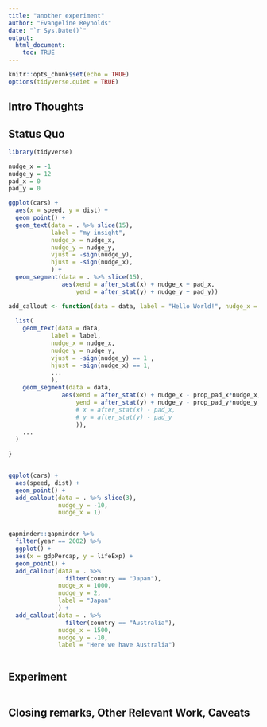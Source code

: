 ```yaml
---
title: "another experiment"
author: "Evangeline Reynolds"
date: "`r Sys.Date()`"
output: 
  html_document:
    toc: TRUE
---
```


```r
knitr::opts_chunk$set(echo = TRUE)
options(tidyverse.quiet = TRUE)
```




## Intro Thoughts


## Status Quo

```r
library(tidyverse)

nudge_x = -1
nudge_y = 12
pad_x = 0
pad_y = 0

ggplot(cars) + 
  aes(x = speed, y = dist) + 
  geom_point() + 
  geom_text(data = . %>% slice(15),
            label = "my insight",
            nudge_x = nudge_x,
            nudge_y = nudge_y, 
            vjust = -sign(nudge_y),
            hjust = -sign(nudge_x),
            ) +
  geom_segment(data = . %>% slice(15),
               aes(xend = after_stat(x) + nudge_x + pad_x,
                   yend = after_stat(y) + nudge_y + pad_y))
```


```r
add_callout <- function(data = data, label = "Hello World!", nudge_x = 0, nudge_y = 0, prop_pad_x = .1, prop_pad_y = .1, ...){
  
  list(
    geom_text(data = data,
            label = label,
            nudge_x = nudge_x,
            nudge_y = nudge_y, 
            vjust = -sign(nudge_y) == 1 ,
            hjust = -sign(nudge_x) == 1,
            ...
            ),
    geom_segment(data = data,
               aes(xend = after_stat(x) + nudge_x - prop_pad_x*nudge_x,
                   yend = after_stat(y) + nudge_y - prop_pad_y*nudge_y,
                   # x = after_stat(x) - pad_x,
                   # y = after_stat(y) - pad_y
                   )),
    ...
  )
    
}


ggplot(cars) +
  aes(speed, dist) + 
  geom_point() + 
  add_callout(data = . %>% slice(3), 
              nudge_y = -10, 
              nudge_x = 1)


gapminder::gapminder %>% 
  filter(year == 2002) %>% 
  ggplot() + 
  aes(x = gdpPercap, y = lifeExp) + 
  geom_point() + 
  add_callout(data = . %>% 
                filter(country == "Japan"),
              nudge_x = 1000,
              nudge_y = 2,
              label = "Japan" 
              ) + 
  add_callout(data = . %>% 
                filter(country == "Australia"),
              nudge_x = 1500,
              nudge_y = -10,
              label = "Here we have Australia")



```

## Experiment

```r

```



## Closing remarks, Other Relevant Work, Caveats
